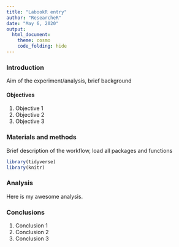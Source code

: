 ```yaml
---
title: "LabookR entry"
author: "ResearcheR"
date: "May 6, 2020"
output: 
  html_document:
    theme: cosmo
    code_folding: hide
---
```


### Introduction  

Aim of the experiment/analysis, brief background  

#### Objectives  

1. Objective 1  
2. Objective 2  
3. Objective 3  

### Materials and methods  

Brief description of the workflow, load all packages and functions  

```r
library(tidyverse)
library(knitr)
```

### Analysis  

Here is my awesome analysis.  

### Conclusions  

1. Conclusion 1  
2. Conclusion 2  
3. Conclusion 3  

